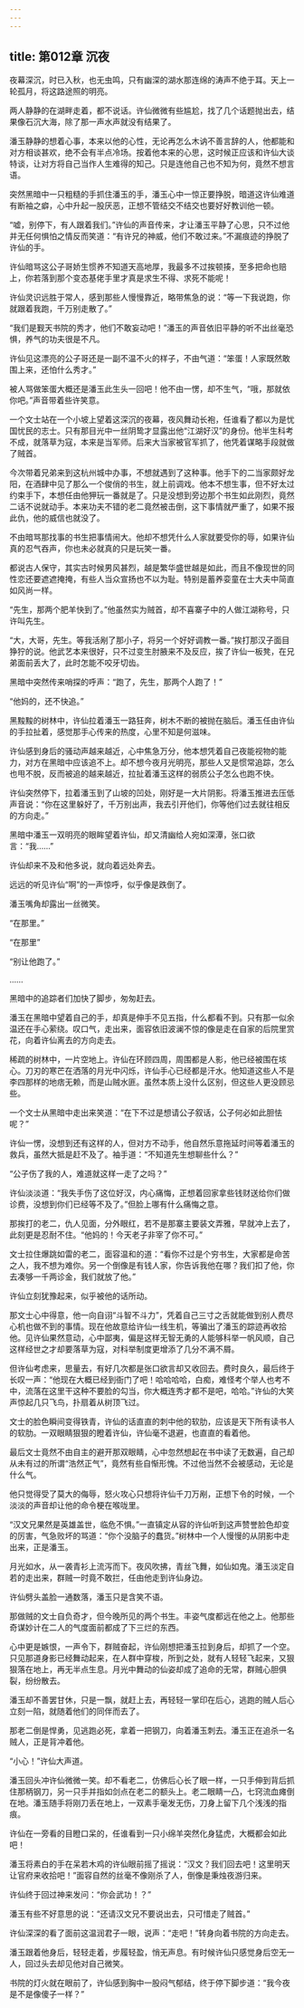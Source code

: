 ```yaml
---
---
---
```

title: 第012章 沉夜
---





夜幕深沉，时已入秋，也无虫鸣，只有幽深的湖水那连绵的涛声不绝于耳。天上一轮孤月，将这路途照的明亮。

两人静静的在湖畔走着，都不说话。许仙微微有些尴尬，找了几个话题抛出去，结果像石沉大海，除了那一声水声就没有结果了。

潘玉静静的想着心事，本来以他的心性，无论再怎么木讷不善言辞的人，他都能和对方相谈甚欢，绝不会有半点冷场。按着他本来的心思，这时候正应该和许仙大谈特谈，让对方将自己当作人生难得的知己。只是连他自己也不知为何，竟然不想言语。

突然黑暗中一只粗糙的手抓住潘玉的手，潘玉心中一惊正要挣脱，暗道这许仙难道有断袖之癖，心中升起一股厌恶，正想不管结交不结交也要好好教训他一顿。

“嘘，别停下，有人跟着我们。”许仙的声音传来，才让潘玉平静了心思，只不过他并无任何惧怕之情反而笑道：“有许兄的神威，他们不敢过来。”不漏痕迹的挣脱了许仙的手。

许仙暗骂这公子哥娇生惯养不知道天高地厚，我最多不过挨顿揍，至多把命也赔上，你若落到那个变态基佬手里才真是求生不得、求死不能呢！

许仙灵识远胜于常人，感到那些人慢慢靠近，略带焦急的说：“等一下我说跑，你就跟着我跑，千万别走散了。”

“我们是觐天书院的秀才，他们不敢妄动吧！”潘玉的声音依旧平静的听不出丝毫恐惧，养气的功夫很是不凡。

许仙见这漂亮的公子哥还是一副不温不火的样子，不由气道：“笨蛋！人家既然敢围上来，还怕什么秀才。”

被人骂做笨蛋大概还是潘玉此生头一回吧！他不由一愣，却不生气，“哦，那就依你吧。”声音带着些许笑意。

一个文士站在一个小坡上望着这深沉的夜幕，夜风舞动长袍，任谁看了都以为是忧国忧民的志士。只有那目光中一丝阴鸷才显露出他“江湖好汉”的身份。他半生科考不成，就落草为寇，本来是当军师。后来大当家被官军抓了，他凭着谋略手段就做了贼首。

今次带着兄弟来到这杭州城中办事，不想就遇到了这种事。他手下的二当家颇好龙阳，在酒肆中见了那么一个俊俏的书生，就上前调戏。他本不想生事，但不好太过约束手下，本想任由他狎玩一番就是了。只是没想到旁边那个书生如此刚烈，竟然二话不说就动手。本来功夫不错的老二竟然被击倒，这下事情就严重了，如果不报此仇，他的威信也就没了。

不由暗骂那找事的书生把事情闹大。他却不想凭什么人家就要受你的辱，如果许仙真的忍气吞声，你也未必就真的只是玩笑一番。

都说古人保守，其实古时候男风甚烈，越是繁华盛世越是如此，而且不像现世的同性恋还要遮遮掩掩，有些人当众宣扬也不以为耻。特别是蓄养娈童在士大夫中简直如风尚一样。

“先生，那两个肥羊快到了。”他虽然实为贼首，却不喜寨子中的人做江湖称号，只许叫先生。

“大，大哥，先生。等我活剐了那小子，将另一个好好调教一番。”挨打那汉子面目狰狞的说。他武艺本来很好，只不过变生肘腋来不及反应，挨了许仙一板凳，在兄弟面前丢大了，此时怎能不咬牙切齿。

黑暗中突然传来哨探的呼声：“跑了，先生，那两个人跑了！”

“他妈的，还不快追。”

黑黢黢的树林中，许仙拉着潘玉一路狂奔，树木不断的被抛在脑后。潘玉任由许仙的手拉扯着，感觉那手心传来的热度，心里不知是何滋味。

许仙感到身后的骚动声越来越近，心中焦急万分，他本想凭着自己夜能视物的能力，对方在黑暗中应该追不上。却不想今夜月光明亮，那些人又是惯常追踪，怎么也甩不脱，反而被追的越来越近，拉扯着潘玉这样的弱质公子怎么也跑不快。

许仙突然停下，拉着潘玉到了山坡的凹处，刚好是一大片阴影。将潘玉推进去压低声音说：“你在这里躲好了，千万别出声，我去引开他们，你等他们过去就往相反的方向走。”

黑暗中潘玉一双明亮的眼眸望着许仙，却又清幽给人宛如深潭，张口欲言：“我……”

许仙却来不及和他多说，就向着远处奔去。

远远的听见许仙“啊”的一声惊呼，似乎像是跌倒了。

潘玉嘴角却露出一丝微笑。

“在那里。”

“在那里”

“别让他跑了。”

……

黑暗中的追踪者们加快了脚步，匆匆赶去。

潘玉在黑暗中望着自己的手，却真是伸手不见五指，什么都看不到。只有那一似余温还在手心萦绕。叹口气，走出来，面容依旧波澜不惊的像是走在自家的后院里赏花，向着许仙离去的方向走去。

稀疏的树林中，一片空地上。许仙在环顾四周，周围都是人影，他已经被围在垓心。刀刃的寒芒在洒落的月光中闪烁，许仙手心已经都是汗水。他知道这些人不是李四那样的地痞无赖，而是山贼水匪。虽然本质上没什么区别，但这些人更没顾忌些。

一个文士从黑暗中走出来笑道：“在下不过是想请公子叙话，公子何必如此胆怯呢？”

许仙一愣，没想到还有这样的人，但对方不动手，他自然乐意拖延时间等着潘玉的救兵，虽然大抵是赶不及了。袖手道：“不知道先生想聊些什么？”

“公子伤了我的人，难道就这样一走了之吗？”

许仙淡淡道：“我失手伤了这位好汉，内心痛悔，正想着回家拿些钱财送给你们做诊费，没想到你们已经等不及了。”但脸上哪有什么痛悔之意。

那挨打的老二，仇人见面，分外眼红，若不是那寨主要装文弄雅，早就冲上去了，此刻更是忍耐不住。“他妈的！今天老子非宰了你不可。”

文士拉住爆跳如雷的老二，面容温和的道：“看你不过是个穷书生，大家都是命苦之人，我不想为难你。另一个倒像是有钱人家，你告诉我他在哪？我们扣了他，你去凑够一千两诊金，我们就放了他。”

许仙立刻犹豫起来，似乎被他的话所动。

那文士心中得意，他一向自诩“斗智不斗力”，凭着自己三寸之舌就能做到别人费尽心机也做不到的事情。现在他故意给许仙一线生机，等骗出了潘玉的踪迹再收拾他。见许仙果然意动，心中鄙夷，偏是这样无智无勇的人能够科举一帆风顺，自己这样经世之才却要落草为寇，对科举制度更增添了几分不满不屑。

但许仙考虑来，思量去，有好几次都是张口欲言却又收回去。费时良久，最后终于长叹一声：“他现在大概已经到衙门了吧！哈哈哈哈，白痴，难怪考个举人也考不中，流落在这里干这种不要脸的勾当，你大概连秀才都不是吧，哈哈。”许仙的大笑声惊起几只飞鸟，扑扇着从树顶飞过。

文士的脸色瞬间变得铁青，许仙的话直直的刺中他的软肋，应该是天下所有读书人的软肋。一双眼睛狠狠的瞪着许仙，许仙毫不退避，也直直的看着他。

最后文士竟然不由自主的避开那双眼睛，心中忽然想起在书中读了无数遍，自己却从未有过的所谓“浩然正气”，竟然有些自惭形愧。不过他当然不会被感动，无论是什么气。

他只觉得受了莫大的侮辱，怒火攻心只想将许仙千刀万剐，正想下令的时候，一个淡淡的声音却让他的命令梗在喉咙里。

“汉文兄果然是英雄盖世，临危不惧。”一直镇定从容的许仙听到这声赞誉脸色却变的厉害，气急败坏的骂道：“你个没脑子的蠢货。”树林中一个人慢慢的从阴影中走出来，正是潘玉。

月光如水，从一袭青衫上流泻而下。夜风吹拂，青丝飞舞，如仙如鬼。潘玉淡定自若的走出来，群贼一时竟不敢拦，任由他走到许仙身边。

许仙劈头盖脸一通数落，潘玉只是含笑不语。

那做贼的文士自负奇才，但今晚所见的两个书生。丰姿气度都远在他之上。他那些奇谋妙计在二人的气度面前都成了下三烂的东西。

心中更是嫉恨，一声令下，群贼奋起，许仙刚想把潘玉拉到身后，却抓了一个空。只见那道身影已经舞动起来，在人群中穿梭，所到之处，就有人轻轻飞起来，又狠狠落在地上，再无半点生息。月光中舞动的仙姿却成了追命的无常，群贼心胆俱裂，纷纷散去。

潘玉却不善罢甘休，只是一飘，就赶上去，再轻轻一掌印在后心，逃跑的贼人后心立刻一陷，就随着他们的同伴而去了。

那老二倒是悍勇，见逃跑必死，拿着一把钢刀，向着潘玉刺去。潘玉正在追杀一名贼人，正是背冲着他。

“小心！”许仙大声道。

潘玉回头冲许仙微微一笑。却不看老二，仿佛后心长了眼一样，一只手伸到背后抓住那柄钢刀，另一只手并指如剑点在老二的额头上。老二眼睛一凸，七窍流血瘫倒在地。潘玉随手将刚刀丢在地上，一双素手毫发无伤，刀身上留下几个浅浅的指痕。

许仙在一旁看的目瞪口呆的，任谁看到一只小绵羊突然化身猛虎，大概都会如此吧！

潘玉将素白的手在呆若木鸡的许仙眼前摇了摇说：“汉文？我们回去吧！这里明天让官府来收拾吧！”面容自然的丝毫不像刚杀了人，倒像是秉烛夜游归来。

许仙终于回过神来发问：“你会武功！？”

潘玉有些不好意思的说：“还请汉文兄不要说出去，只可惜走了贼首。”

许仙深深的看了面前这温润君子一眼，说声：“走吧！”转身向着书院的方向走去。

潘玉跟着他身后，轻轻走着，步履轻盈，悄无声息。有时候许仙只感觉身后空无一人，回过头去却见他对自己微笑。

书院的灯火就在眼前了，许仙感到胸中一股闷气郁结，终于停下脚步道：“我今夜是不是像傻子一样？”